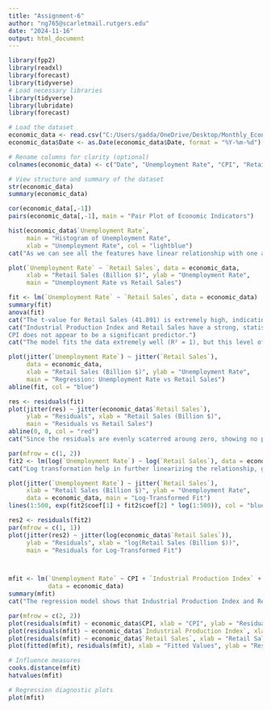 ---
title: "Assignment-6"
author: "ng765@scarletmail.rutgers.edu"
date: "2024-11-16"
output: html_document
---

```{r}
library(fpp2)
library(readxl)
library(forecast)
library(tidyverse)
# Load necessary libraries
library(tidyverse)
library(lubridate)
library(forecast)

# Load the dataset
economic_data <- read.csv("C:/Users/gadda/OneDrive/Desktop/Monthly_Economic_Indicators.csv")
economic_data$Date <- as.Date(economic_data$Date, format = "%Y-%m-%d")

# Rename columns for clarity (optional)
colnames(economic_data) <- c("Date", "Unemployment Rate", "CPI", "Retail Sales", "Industrial Production Index")

# View structure and summary of the dataset
str(economic_data)
summary(economic_data)

cor(economic_data[,-1])
pairs(economic_data[,-1], main = "Pair Plot of Economic Indicators")

hist(economic_data$`Unemployment Rate`, 
     main = "Histogram of Unemployment Rate", 
     xlab = "Unemployment Rate", col = "lightblue")
cat("As we can see all the features have linear relationship with one and other.")

plot(`Unemployment Rate` ~ `Retail Sales`, data = economic_data, 
     xlab = "Retail Sales (Billion $)", ylab = "Unemployment Rate",
     main = "Unemployment Rate vs Retail Sales")

fit <- lm(`Unemployment Rate` ~ `Retail Sales`, data = economic_data)
summary(fit)
anova(fit)
cat("The t-value for Retail Sales (41.891) is extremely high, indicating strong evidence that Retail Sales significantly impacts the response variable. Its near-zero p-value (< 2e-16) confirms this significance, while the small standard error (0.0003441) suggests high precision in the coefficient estimate.")
cat("Industrial Production Index and Retail Sales have a strong, statistically significant impact on Unemployment Rate.
CPI does not appear to be a significant predictor.")
cat("The model fits the data extremely well (R² = 1), but this level of fit may indicate overfitting or multicollinearity between predictors.")

plot(jitter(`Unemployment Rate`) ~ jitter(`Retail Sales`), 
     data = economic_data, 
     xlab = "Retail Sales (Billion $)", ylab = "Unemployment Rate", 
     main = "Regression: Unemployment Rate vs Retail Sales")
abline(fit, col = "blue")

res <- residuals(fit)
plot(jitter(res) ~ jitter(economic_data$`Retail Sales`), 
     ylab = "Residuals", xlab = "Retail Sales (Billion $)", 
     main = "Residuals vs Retail Sales")
abline(0, 0, col = "red")
cat("Since the residuals are evenly scaterred aroung zero, showing no patterns, the model could be termed a good fit.")

par(mfrow = c(1, 2))
fit2 <- lm(log(`Unemployment Rate`) ~ log(`Retail Sales`), data = economic_data)
cat("Log transformation help in further linearizing the relationship, giving us a better fit")

plot(jitter(`Unemployment Rate`) ~ jitter(`Retail Sales`), 
     xlab = "Retail Sales (Billion $)", ylab = "Unemployment Rate", 
     data = economic_data, main = "Log-Transformed Fit")
lines(1:500, exp(fit2$coef[1] + fit2$coef[2] * log(1:500)), col = "blue")

res2 <- residuals(fit2)
par(mfrow = c(1, 1))
plot(jitter(res2) ~ jitter(log(economic_data$`Retail Sales`)), 
     ylab = "Residuals", xlab = "log(Retail Sales (Billion $))", 
     main = "Residuals for Log-Transformed Fit")



mfit <- lm(`Unemployment Rate` ~ CPI + `Industrial Production Index` + `Retail Sales`, 
           data = economic_data)
summary(mfit)
cat("The regression model shows that Industrial Production Index and Retail Sales are significant predictors of Unemployment Rate, with small standard errors, high t-values, and p-values < 0.001, indicating strong relationships. However, CPI is not significant, as its high p-value (0.48) suggests no substantial effect. The model fits exceptionally well, explaining nearly 100% of the variance (R-squared = 1), though this may indicate overfitting. Residual analysis shows a good fit with minimal deviations.")

par(mfrow = c(2, 2))
plot(residuals(mfit) ~ economic_data$CPI, xlab = "CPI", ylab = "Residuals")
plot(residuals(mfit) ~ economic_data$`Industrial Production Index`, xlab = "Industrial Production Index", ylab = "Residuals")
plot(residuals(mfit) ~ economic_data$`Retail Sales`, xlab = "Retail Sales (Billion $)", ylab = "Residuals")
plot(fitted(mfit), residuals(mfit), xlab = "Fitted Values", ylab = "Residuals")

# Influence measures
cooks.distance(mfit)
hatvalues(mfit)

# Regression diagnostic plots
plot(mfit)

```
